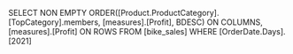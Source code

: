 SELECT NON EMPTY ORDER([Product.ProductCategory].[TopCategory].members,
			[measures].[Profit],
				BDESC) ON COLUMNS,
		[measures].[Profit] ON ROWS
FROM [bike_sales]
WHERE [OrderDate.Days].[2021]
